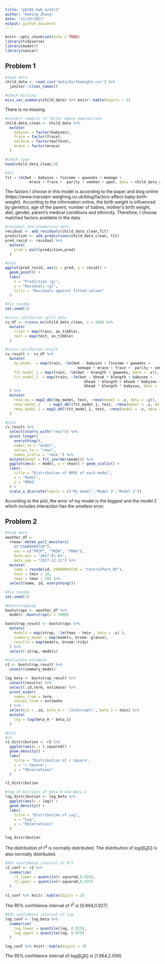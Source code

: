 ```yaml
---
title: "p8105_hw6_kz2411"
author: "Keming Zhang"
date: "11/29/2021"
output: github_document
---
```


```r
knitr::opts_chunk$set(echo = TRUE)
library(tidyverse)
library(modelr)
library(naniar)
```

## Problem 1
```r
#load data
child_data <- read_csv('data/birthweight.csv') %>%
  janitor::clean_names()
```

```r
#check missing
miss_var_summary(child_data) %>% knitr::kable(digits = 3)
```

There is no missing.

```r
#convert numeric to factor where appropriate
child_data_clean <- child_data %>%
  mutate(
    babysex = factor(babysex),
    frace = factor(frace),
    malform = factor(malform),
    mrace = factor(mrace)
  )

#check type
head(child_data_clean,0)
```

```r
#fit
fit = lm(bwt ~ babysex + fincome + gaweeks + momage + 
           mrace + frace +  parity + smoken + ppwt, data = child_data_clean)
```

The factors I choose in this model is according to the paper and blog online (https://www.marsden-weighing.co.uk/blog/factors-affect-baby-birth-weight). According to the information online, the birth weight is influenced by genetics, age of the parent, number of babies, mother's birth weight, diet, gender, parent's medical conditions and ethnicity. Therefore, I choose matched factors available in the data.

```r
#residual and prediction data
residual <- add_residuals(child_data_clean,fit)
prediction <- add_predictions(child_data_clean, fit)
pred_resid <- residual %>%
  mutate(
    pred = pull(prediction,pred)
  )

#plot
ggplot(pred_resid, aes(x = pred, y = resid)) + 
  geom_point() +
  labs(
    x = "Prediction (g)",
    y = "Residuals (g)",
    title = "Residuals against fitted values"
  )
```

```r
#fix random
set.seed(1)

#cross validation split data
cv_df <- crossv_mc(child_data_clean, n = 100) %>% 
  mutate(
    train = map(train, as_tibble),
    test = map(test, as_tibble)
  )

#cross validation result
cv_result <- cv_df %>% 
  mutate(
    my_model  = map(train, ~lm(bwt ~ babysex + fincome + gaweeks +
                                 momage + mrace + frace +  parity + smoken + ppwt, data = .x)),
    fit_model_1 = map(train, ~lm(bwt ~ blength + gaweeks, data = .x)),
    fit_model_2  = map(train, ~lm(bwt ~ bhead + blength + babysex + 
                                    bhead * blength + bhead * babysex + blength * babysex + 
                                    bhead * blength * babysex, data = .x))
  ) %>% 
  mutate(
    rmse_my = map2_dbl(my_model, test, ~rmse(model = .x, data = .y)),
    rmse_model_1    = map2_dbl(fit_model_1, test, ~rmse(model = .x, data = .y)),
    rmse_model_2 = map2_dbl(fit_model_2, test, ~rmse(model = .x, data = .y))
  )

#plot
cv_result %>% 
  select(starts_with("rmse")) %>% 
  pivot_longer(
    everything(),
    names_to = "model", 
    values_to = "rmse",
    names_prefix = "rmse_") %>% 
  mutate(model = fct_inorder(model)) %>% 
  ggplot(aes(x = model, y = rmse)) + geom_violin() + 
  labs(
    title = "Distribution of RMSE of each model",
    x = "Model",
    y = "RMSE"
  ) +
  scale_x_discrete(labels = c("My model","Model 1","Model 2"))
```

According to the plot, the error of my model is the biggest and the model 2 which includes interaction has the smallest error.

## Problem 2
```r
#load data
weather_df = 
  rnoaa::meteo_pull_monitors(
    c("USW00094728"),
    var = c("PRCP", "TMIN", "TMAX"), 
    date_min = "2017-01-01",
    date_max = "2017-12-31") %>%
  mutate(
    name = recode(id, USW00094728 = "CentralPark_NY"),
    tmin = tmin / 10,
    tmax = tmax / 10) %>%
  select(name, id, everything())
```

```r
#fix random
set.seed(1)

#bootstrapping
bootstraps <- weather_df %>%
  modelr::bootstrap(n = 5000)

bootstrap_result <- bootstraps %>%
  mutate(
    models = map(strap, ~lm(tmax ~ tmin , data = .x) ),
    summary_model = map(models, broom::glance),
    results = map(models, broom::tidy)
  ) %>%
  select(-strap,-models)
```


```r
#calculate estimate
r2 <- bootstrap_result %>%
  unnest(summary_model)

log_beta <- bootstrap_result %>%
  unnest(results) %>%
  select(.id,term, estimate) %>%
  pivot_wider(
    names_from = term,
    values_from = estimate
  ) %>%
  select(id = .id, beta_0 = '(Intercept)', beta_1 = tmin) %>%
  mutate(
    log = log(beta_0 * beta_1)
  )
```


```r
#plot
#r2
r2_distribution <- r2 %>%
  ggplot(aes(x = r.squared)) +
  geom_density() +
  labs(
    title = "Distribution of r Square",
    x = "r Square",
    y = "Observations"
  )

r2_distribution

#log of multiple of beta 0 and beta 1
log_distribution <- log_beta %>%
  ggplot(aes(x = log)) +
  geom_density() +
  labs(
    title = "Distribution of Log",
    x = "Log",
    y = "Observations"
  )

log_distribution
```

The distribution of $\hat{r}^2$ is normally distributed. The distribution of $log(\hat\beta_0\hat\beta_1)$ is also normally distributed.

```r
#95% confidence interval of R^2
r2_conf <- r2 %>%
  summarize(
    r2_lower = quantile(r.squared,0.025),
    r2_upper = quantile(r.squared,0.975)
  )
  
r2_conf %>% knitr::kable(digits = 3)
```

The 95% confidence interval of $\hat{r}^2$ is [0.894,0.927]

```r
#95% confidence interval of log
log_conf <- log_beta %>%
  summarize(
    log_lower = quantile(log, 0.025),
    log_upper = quantile(log, 0.975)
  )

log_conf %>% knitr::kable(digits = 3)
```

The 95% confidence interval of $log(\hat\beta_0\hat\beta_1)$ is [1.964,2.059]

